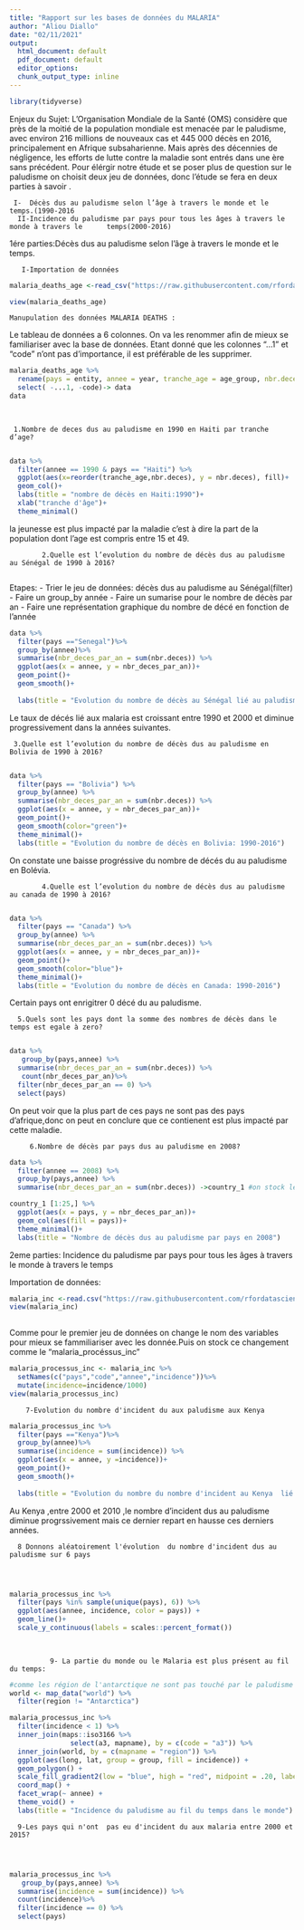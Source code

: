 ---
title: "Rapport sur les bases de données du MALARIA"
author: "Aliou Diallo"
date: "02/11/2021"
output:
  html_document: default
  pdf_document: default
  editor_options:
  chunk_output_type: inline
---





```{r setup, include=FALSE}
library(tidyverse)

```

Enjeux du Sujet:
L’Organisation Mondiale de la Santé (OMS) considère que près de la moitié de la population mondiale est menacée par le paludisme, avec environ 216 millions de nouveaux cas et 445 000 décès en 2016, principalement en Afrique subsaharienne. Mais après des décennies de négligence, les efforts de lutte contre la maladie sont entrés dans une ère sans précédent.
Pour élérgir notre étude et se poser plus de question sur le paludisme  on choisit deux jeu de données, donc l'étude se fera en deux parties à savoir .

     I-  Décès dus au paludisme selon l’âge à travers le monde et le temps.(1990-2016
      II-Incidence du paludisme par pays pour tous les âges à travers le monde à travers le      temps(2000-2016)
   
   
   1ére parties:Décès dus au paludisme selon l’âge à travers le monde et le temps.
   
   
       I-Importation de données
```{r}
malaria_deaths_age <-read_csv("https://raw.githubusercontent.com/rfordatascience/tidytuesday/master/data/2018/2018-11-13/malaria_deaths_age.csv")

view(malaria_deaths_age)
```






    Manupulation des données MALARIA DEATHS :
    
Le tableau de données a 6 colonnes. On va les renommer afin de mieux se familiariser avec la base de données. Etant donné que les colonnes “...1” et “code” n’ont pas d’importance, il est préférable de les supprimer.


```{r}
malaria_deaths_age %>% 
  rename(pays = entity, annee = year, tranche_age = age_group, nbr.deces=deaths)%>%
  select( -...1, -code)-> data
data
  
  
```
     
     
     1.Nombre de deces dus au paludisme en 1990 en Haiti par tranche d’age?
     
```{r}
data %>% 
  filter(annee == 1990 & pays == "Haiti") %>% 
  ggplot(aes(x=reorder(tranche_age,nbr.deces), y = nbr.deces), fill)+
  geom_col()+
  labs(title = "nombre de décès en Haiti:1990")+
  xlab("tranche d'âge")+
  theme_minimal()
```
   
   
   
la jeunesse est plus impacté par la maladie c'est à dire la part de la population dont l'age est compris entre 15 et 49.
   
   
   
            2.Quelle est l’evolution du nombre de décès dus au paludisme au Sénégal de 1990 à 2016?
             
  Etapes: - Trier le jeu de données: décès dus au paludisme au Sénégal(filter)
          - Faire un group_by année
          - Faire un sumarise pour le nombre de décès par an
          - Faire une représentation graphique du nombre de décé  en fonction de l'année
  
  
  
```{r}
data %>%
  filter(pays =="Senegal")%>%
  group_by(annee)%>%
  summarise(nbr_deces_par_an = sum(nbr.deces)) %>% 
  ggplot(aes(x = annee, y = nbr_deces_par_an))+
  geom_point()+
  geom_smooth()+
 
  labs(title = "Evolution du nombre de décès au Sénégal lié au paludisme entre 1990-2016")

```
  
Le taux de décés lié aux malaria est croissant entre 1990 et 2000 et diminue progressivement dans la années suivantes.  

     3.Quelle est l’evolution du nombre de décès dus au paludisme en Bolivia de 1990 à 2016?
     
```{r}
data %>% 
  filter(pays == "Bolivia") %>% 
  group_by(annee) %>% 
  summarise(nbr_deces_par_an = sum(nbr.deces)) %>% 
  ggplot(aes(x = annee, y = nbr_deces_par_an))+
  geom_point()+
  geom_smooth(color="green")+
  theme_minimal()+
  labs(title = "Evolution du nombre de décès en Bolivia: 1990-2016")
```
 
 
 On constate une baisse progréssive du nombre de décés du au paludisme en Bolévia.    
     
            4.Quelle est l’evolution du nombre de décès dus au paludisme au canada de 1990 à 2016?
            


```{r}
data %>% 
  filter(pays == "Canada") %>% 
  group_by(annee) %>% 
  summarise(nbr_deces_par_an = sum(nbr.deces)) %>% 
  ggplot(aes(x = annee, y = nbr_deces_par_an))+
  geom_point()+
  geom_smooth(color="blue")+
  theme_minimal()+
  labs(title = "Evolution du nombre de décès en Canada: 1990-2016")
```
  Certain pays ont enrigitrer 0 décé du au paludisme.
  
      5.Quels sont les pays dont la somme des nombres de décès dans le temps est egale à zero?
            
```{r}
data %>% 
   group_by(pays,annee) %>% 
  summarise(nbr_deces_par_an = sum(nbr.deces)) %>% 
   count(nbr_deces_par_an)%>%
  filter(nbr_deces_par_an == 0) %>% 
  select(pays)
```
On peut voir que la plus part de ces pays ne sont pas des pays d'afrique,donc on peut en conclure que ce contienent  est plus impacté par cette maladie.   
         
         6.Nombre de décès par pays dus au paludisme en 2008?

```{r}



data %>% 
  filter(annee == 2008) %>% 
  group_by(pays,annee) %>% 
  summarise(nbr_deces_par_an = sum(nbr.deces)) ->country_1 #on stock les pays qui enrigistré de #décés dans country_1

country_1 [1:25,] %>% 
  ggplot(aes(x = pays, y = nbr_deces_par_an))+
  geom_col(aes(fill = pays))+
  theme_minimal()+
  labs(title = "Nombre de décès dus au paludisme par pays en 2008")


```

  2eme parties: Incidence du paludisme par pays pour tous les âges à travers le monde à travers le temps
  
Importation de données:
     
```{r}
malaria_inc <-read.csv("https://raw.githubusercontent.com/rfordatascience/tidytuesday/master/data/2018/2018-11-13/malaria_inc.csv")
view(malaria_inc)
  
```

Comme pour le premier jeu de données on change le nom des variables pour mieux se fammiliariser avec les donnée.Puis on stock ce changement comme le "malaria_procéssus_inc"

```{r}
malaria_processus_inc <- malaria_inc %>%
  setNames(c("pays","code","annee","incidence"))%>%
  mutate(incidence=incidence/1000)
view(malaria_processus_inc)

```
        
        7-Evolution du nombre d'incident du aux paludisme aux Kenya 
```{r}

malaria_processus_inc %>%
  filter(pays =="Kenya")%>%
  group_by(annee)%>%
  summarise(incidence = sum(incidence)) %>% 
  ggplot(aes(x = annee, y =incidence))+
  geom_point()+
  geom_smooth()+
 
  labs(title = "Evolution du nombre du nombre d'incident au Kenya  lié au paludisme entre 2000-2015")

```



Au Kenya ,entre 2000 et 2010 ,le nombre d'incident dus au paludisme diminue progrssivement mais ce dernier repart en hausse ces derniers années.
        
        
        
        
        
        
      8 Donnons aléatoirement l'évolution  du nombre d'incident dus au paludisme sur 6 pays 
      
      
      
```{r}

malaria_processus_inc %>%
  filter(pays %in% sample(unique(pays), 6)) %>%
  ggplot(aes(annee, incidence, color = pays)) +
  geom_line()+
  scale_y_continuous(labels = scales::percent_format())
  
  
```
              
              
              
              
              9- La partie du monde ou le Malaria est plus présent au fil du temps:

```{r}
#comme les région de l'antarctique ne sont pas touché par le paludisme on les enleve par un filtre 
world <- map_data("world") %>%
  filter(region != "Antarctica")

malaria_processus_inc %>%
  filter(incidence < 1) %>%
  inner_join(maps::iso3166 %>%
               select(a3, mapname), by = c(code = "a3")) %>%
  inner_join(world, by = c(mapname = "region")) %>%
  ggplot(aes(long, lat, group = group, fill = incidence)) +
  geom_polygon() +
  scale_fill_gradient2(low = "blue", high = "red", midpoint = .20, labels = scales::percent_format()) +
  coord_map() +
  facet_wrap(~ annee) +
  theme_void() +
  labs(title = "Incidence du paludisme au fil du temps dans le monde")
```

  
  
  
      9-Les pays qui n'ont  pas eu d'incident du aux malaria entre 2000 et 2015?
      
      
      
```{r}
malaria_processus_inc %>% 
   group_by(pays,annee) %>% 
  summarise(incidence = sum(incidence)) %>% 
  count(incidence)%>%
  filter(incidence == 0) %>% 
  select(pays)
 
```
      
           